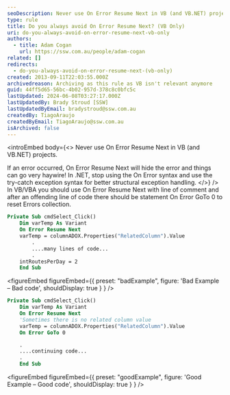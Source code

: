 ```yaml
---
seoDescription: Never use On Error Resume Next in VB (and VB.NET) projects. If an error occurred, On Error Resume Next will hide the error and things can go very haywire! In .NET, stop using the On Error syntax and use the try-catch exception syntax for better structural exception handling.
type: rule
title: Do you always avoid On Error Resume Next? (VB Only)
uri: do-you-always-avoid-on-error-resume-next-vb-only
authors:
  - title: Adam Cogan
    url: https://ssw.com.au/people/adam-cogan
related: []
redirects:
  - do-you-always-avoid-on-error-resume-next-(vb-only)
created: 2013-09-11T22:03:55.000Z
archivedreason: Archiving as this rule as VB isn't relevant anymore
guid: 44ff5d65-56bc-4b02-957d-378c8c0bfc5c
lastUpdated: 2024-06-08T03:27:17.000Z
lastUpdatedBy: Brady Stroud [SSW]
lastUpdatedByEmail: bradystroud@ssw.com.au
createdBy: TiagoAraujo
createdByEmail: TiagoAraujo@ssw.com.au
isArchived: false
---
```


<introEmbed
  body={<>
Never use On Error Resume Next in VB (and VB.NET) projects.

If an error occurred, On Error Resume Next will hide the error and things can go very haywire! In .NET, stop using the On Error syntax and use the try-catch exception syntax for better structural exception handling.
  </>}
/>
In VB/VBA you should use On Error Resume Next with line of comment and after an offending line of code there should be statement On Error GoTo 0 to reset Errors collection.

```vb
Private Sub cmdSelect_Click()
    Dim varTemp As Variant
    On Error Resume Next
    varTemp = columnADOX.Properties("RelatedColumn").Value
        .
        ....many lines of code...
        .
    intRoutesPerDay = 2
    End Sub
```

<figureEmbed figureEmbed={{
  preset: "badExample",
  figure: 'Bad Example – Bad code',
  shouldDisplay: true
} } />


```vb
Private Sub cmdSelect_Click()
    Dim varTemp As Variant
    On Error Resume Next
    'Sometimes there is no related column value
    varTemp = columnADOX.Properties("RelatedColumn").Value
    On Error GoTo 0

    .
    ....continuing code...
    .
    End Sub
```

<figureEmbed figureEmbed={{
  preset: "goodExample",
  figure: 'Good Example – Good code',
  shouldDisplay: true
} } />
